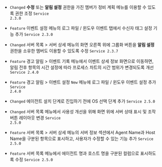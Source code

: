 - <code class="Changed">Changed</code> <b>수정</b> 또는 <b>알림 설정</b> 권한을 가진 멤버가 <span class="uitext">정비 계획</span> 메뉴를 이용할 수 있도록 권한 조정 <code class='changelog-service'>Service 2.3.0​</code>

- <code class="Feature">Feature</code> <span class="uitext">이벤트 설정</span> 메뉴의 <span class="uitext">로그 파일 / 윈도우 이벤트</span> 탭에서 수신자 태그 설정 기능 추가 <code class='changelog-service'>Service 2.3.0​</code>

- <code class="Changed">Changed</code> <span class="uitext">서버 목록</span> &gt; <span class="uitext">서버 상세</span> 메뉴의 화면 오른쪽 위에 <span class="uitext">그룹화</span> 버튼을 <b>알림 설정</b> 권한을 소유한 멤버도 이용할 수 있도록 수정 <code class='changelog-service'>Service 2.3.7​</code>

- <code class="Feature">Feature</code> <span class="uitext">경고 알림</span> &gt; <span class="uitext">이벤트 기록</span> 메뉴에서 이벤트 상세 정보 화면으로 이동하면, <span class="uitext">알림 전후</span> 항목의 시간 설정에 따라 프로세스 차트의 시간 범위가 변경되도록 개선 <code class='changelog-service'>Service 2.4.0​</code>

- <code class="Feature">Feature</code> <span class="uitext">경고 알림</span> &gt; <span class="uitext">이벤트 설정</span> <code class="newfunc">New</code> 메뉴에 <span class="uitext">로그 파일 / 윈도우 이벤트</span> 설정 추가 <code class='changelog-service'>Service 2.4.0​</code>

- <code class="Changed">Changed</code> <span class="uitext">에이전트 설치</span> 단계로 진입하기 전에 OS 선택 단계 추가 <code class='changelog-service'>Service 2.5.0​</code>

- <code class="Changed">Changed</code> <span class="uitext">서버 목록</span> 메뉴에서 사용성 개선을 위해 화면 위에 서버 상태 표시 및 조작 버튼 레이아웃 변경 <code class='changelog-service'>Service 2.5.0​</code>

- <code class="Feature">Feature</code> <span class="uitext">서버 목록</span> &gt; <span class="uitext">서버 상세</span> 메뉴의 <span class="uitext">서버 정보</span> 섹션에서 Agent Name과 Host Name을 구분된 항목으로 표시하고, 사용자가 수정할 수 있는 기능 추가 <code class='changelog-service'>Service 2.5.0​</code>

- <code class="Feature">Feature</code> <span class="uitext">서버 목록</span> 메뉴에서 <span class="uitext">에이전트 명</span>과 <span class="uitext">호스트 명</span>을 구분된 컬럼으로 표시하도록 수정 <code class='changelog-service'>Service 2.5.0​</code>